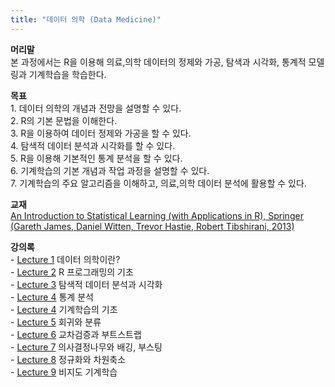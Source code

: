 ```yaml
---
title: "데이터 의학 (Data Medicine)"
---
```


**머리말**  
본 과정에서는 R을 이용해 의료,의학 데이터의 정제와 가공, 탐색과 시각화, 통계적 모델링과 기계학습을 학습한다.   

**목표**  
1. 데이터 의학의 개념과 전망을 설명할 수 있다.  
2. R의 기본 문법을 이해한다.  
3. R을 이용하여 데이터 정제와 가공을 할 수 있다.  
4. 탐색적 데이터 분석과 시각화를 할 수 있다.   
5. R을 이용해 기본적인 통계 분석을 할 수 있다.   
6. 기계학습의 기본 개념과 작업 과정을 설명할 수 있다.   
7. 기계학습의 주요 알고리즘을 이해하고, 의료,의학 데이터 분석에 활용할 수 있다.  

**교재**  
[An Introduction to Statistical Learning (with Applications in R), Springer 
(Gareth James, Daniel Witten, Trevor Hastie, Robert Tibshirani, 2013)](https://www-bcf.usc.edu/~gareth/ISL/)

**강의록**    
- [Lecture 1](DataMedicine_Lecture1.html) 데이터 의학이란?  
- [Lecture 2](DataMedicine_Lecture2.html) R 프로그래밍의 기초   
- [Lecture 3](DataMedicine_Lecture3.html) 탐색적 데이터 분석과 시각화  
- [Lecture 4](DataMedicine_Lecture3_2.html) 통계 분석   
- [Lecture 4](DataMedicine_Lecture4.html) 기계학습의 기초      
- [Lecture 5](DataMedicine_Lecture5.html) 회귀와 분류  
- [Lecture 6](DataMedicine_Lecture6.html) 교차검증과 부트스트랩  
- [Lecture 7](DataMedicine_Lecture7.html) 의사결정나무와 배깅, 부스팅  
- [Lecture 8](DataMedicine_Lecture8.html) 정규화와 차원축소  
- [Lecture 9](DataMedicine_Lecture9.html) 비지도 기계학습   


 
 

